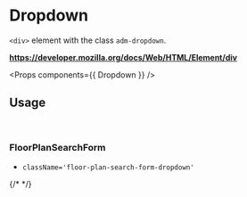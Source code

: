 <!-- Packages -->

<!-- Components -->

# Dropdown

`<div>` element with the class `adm-dropdown`.

**https://developer.mozilla.org/docs/Web/HTML/Element/div**

<Props components={{ Dropdown }} />

## Usage

<br/>

### FloorPlanSearchForm

- `className='floor-plan-search-form-dropdown'`

<Preview>
  {/*  */}
</Preview>